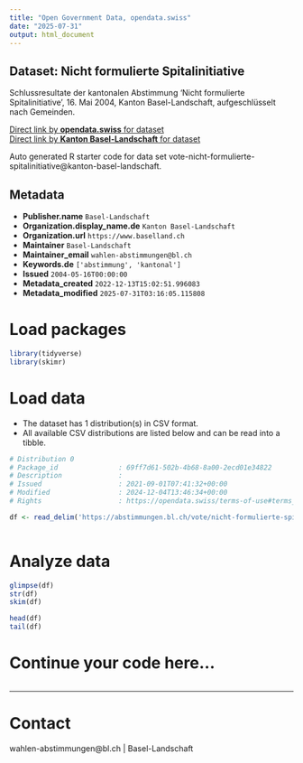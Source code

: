 ```yaml
---
title: "Open Government Data, opendata.swiss"
date: "2025-07-31"
output: html_document
---
```


## Dataset: Nicht formulierte Spitalinitiative

Schlussresultate der kantonalen Abstimmung 'Nicht formulierte Spitalinitiative', 16. Mai 2004, Kanton Basel-Landschaft, aufgeschlüsselt nach Gemeinden.

[Direct link by **opendata.swiss** for dataset](https://opendata.swiss/de/dataset/nicht-formulierte-spitalinitiative)<br>
[Direct link by **Kanton Basel-Landschaft** for dataset](https://abstimmungen.bl.ch/vote/nicht-formulierte-spitalinitiative/data)

Auto generated R starter code for data set vote-nicht-formulierte-spitalinitiative@kanton-basel-landschaft.

## Metadata

- **Publisher.name** `Basel-Landschaft`
- **Organization.display_name.de** `Kanton Basel-Landschaft`
- **Organization.url** `https://www.baselland.ch`
- **Maintainer** `Basel-Landschaft`
- **Maintainer_email** `wahlen-abstimmungen@bl.ch`
- **Keywords.de** `['abstimmung', 'kantonal']`
- **Issued** `2004-05-16T00:00:00`
- **Metadata_created** `2022-12-13T15:02:51.996083`
- **Metadata_modified** `2025-07-31T03:16:05.115808`


# Load packages

```r

library(tidyverse)
library(skimr)

```

# Load data

-   The dataset has 1 distribution(s) in CSV format.
-   All available CSV distributions are listed below and can be read into a tibble.

```r

# Distribution 0
# Package_id               : 69ff7d61-502b-4b68-8a00-2ecd01e34822
# Description              : 
# Issued                   : 2021-09-01T07:41:32+00:00
# Modified                 : 2024-12-04T13:46:34+00:00
# Rights                   : https://opendata.swiss/terms-of-use#terms_by

df <- read_delim('https://abstimmungen.bl.ch/vote/nicht-formulierte-spitalinitiative/data-csv')



```

# Analyze data

```r

glimpse(df)
str(df)
skim(df)

head(df)
tail(df)

```

# Continue your code here...

```r

```

------------------------------------------------------------------------

# Contact

wahlen-abstimmungen@bl.ch | Basel-Landschaft
